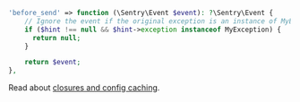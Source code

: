 ```php {filename:config/sentry.php}
'before_send' => function (\Sentry\Event $event): ?\Sentry\Event {
    // Ignore the event if the original exception is an instance of MyException
    if ($hint !== null && $hint->exception instanceof MyException) {
      return null;
    }

    return $event;
},
```

<Note>

Read about [closures and config caching](/platforms/php/guides/laravel/configuration/laravel-options/#closures-and-config-caching).

</Note>
